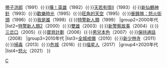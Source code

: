 {{Navbox
|name=陳木勝
|title=[[陳木勝]]執導電影
|group1=1990年代
|list1=[[天若有情 (1990年电影)|天若有情]]（1990）{{·}}[[帶子洪郎]]（1991）{{·}}[[嘩！英雄]]（1992）{{·}}[[天若有情II之天長地久|天若有情II]]（1993）{{·}}[[新仙鶴神針]]（1993）{{·}}[[歡樂時光(1995年電影)|歡樂時光]]（1995）{{·}}[[旺角的天空]]（1995）{{·}}[[衝鋒隊：怒火街頭]]（1996）{{·}}[[我是誰]]（1998）{{·}}[[特警新人類]]（1999）
|group2=2000年代
|list2=[[特警新人類2]]（2000）{{·}}[[雙雄]]（2003）{{·}}[[新警察故事]]（2004）{{·}}[[三岔口 (电影)|三岔口]]（2005）{{·}}[[寶貝計劃]]（2006）{{·}}[[男兒本色 (電影)|男兒本色]]（2007）{{·}}[[保持通話]]（2008）
|group3=2010年代
|list3=[[全城戒備]]（2010）{{·}}[[新少林寺 (电影)|新少林寺]]（2011）{{·}}[[掃毒]]（2013）{{·}}[[危城]]（2016）{{·}}[[喵星人 (電影)|喵星人]]（2017）
|group4=2020年代
|list4=[[怒火_(電影)|怒火]]（2021）
}}
<noinclude>
[[Category:香港电影导演模板|C]]
</noinclude>
[[Category:陳木勝電影| ]]